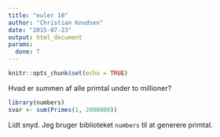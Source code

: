 ```yaml
---
title: "euler 10"
author: "Christian Knudsen"
date: "2015-07-23"
output: html_document
params:
  done: T
---
```


```r
knitr::opts_chunk$set(echo = TRUE)
```

Hvad er summen af alle primtal under to millioner?

```r
library(numbers)
svar <- sum(Primes(1, 2000000))
```

Lidt snyd. Jeg bruger biblioteket `numbers` til at 
generere primtal.
